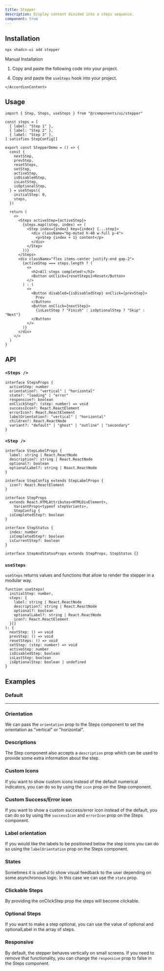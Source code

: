 ```yaml
---
title: Stepper
description: Display content divided into a steps sequence.
component: true
---
```


<ComponentExample src="/components/examples/stepper/demo.tsx">
  <StepperDemo />
</ComponentExample>

## Installation

```bash
npx shadcn-ui add stepper
```

<Accordion type="single" collapsible>
  <AccordionItem value="manual-installation">
    <AccordionTrigger>Manual Installation</AccordionTrigger>
    <AccordionContent>

1. Copy and paste the following code into your project.

<ComponentSource src="/components/ui/stepper.tsx" />

4. Copy and paste the `useSteps` hook into your project.

<ComponentSource src="/components/ui/use-steps.ts" />

    </AccordionContent>

  </AccordionItem>
</Accordion>

## Usage

```tsx
import { Step, Steps, useSteps } from "@/components/ui/stepper"
```

```tsx {1,4-16}
const steps = [
  { label: "Step 1" },
  { label: "Step 2" },
  { label: "Step 3" },
] satisfies StepConfig[]

export const StepperDemo = () => {
  const {
    nextStep,
    prevStep,
    resetSteps,
    setStep,
    activeStep,
    isDisabledStep,
    isLastStep,
    isOptionalStep,
  } = useSteps({
    initialStep: 0,
    steps,
  })

  return (
    <>
      <Steps activeStep={activeStep}>
        {steps.map((step, index) => (
          <Step index={index} key={index} {...step}>
            <div className="bg-muted h-40 w-full p-4">
              <p>Step {index + 1} content</p>
            </div>
          </Step>
        ))}
      </Steps>
      <div className="flex items-center justify-end gap-2">
        {activeStep === steps.length ? (
          <>
            <h2>All steps completed!</h2>
            <Button onClick={resetSteps}>Reset</Button>
          </>
        ) : (
          <>
            <Button disabled={isDisabledStep} onClick={prevStep}>
              Prev
            </Button>
            <Button onClick={nextStep}>
              {isLastStep ? "Finish" : isOptionalStep ? "Skip" : "Next"}
            </Button>
          </>
        )}
      </div>
    </>
  )
}
```

## API

### `<Steps />`

```tsx
interface StepsProps {
  activeStep: number
  orientation?: "vertical" | "horizontal"
  state?: "loading" | "error"
  responsive?: boolean
  onClickStep?: (step: number) => void
  successIcon?: React.ReactElement
  errorIcon?: React.ReactElement
  labelOrientation?: "vertical" | "horizontal"
  children?: React.ReactNode
  variant?: "default" | "ghost" | "outline" | "secondary"
}
```

### `<Step />`

```tsx
interface StepLabelProps {
  label: string | React.ReactNode
  description?: string | React.ReactNode
  optional?: boolean
  optionalLabel?: string | React.ReactNode
}

interface StepConfig extends StepLabelProps {
  icon?: React.ReactElement
}

interface StepProps
  extends React.HTMLAttributes<HTMLDivElement>,
    VariantProps<typeof stepVariants>,
    StepConfig {
  isCompletedStep?: boolean
}

interface StepStatus {
  index: number
  isCompletedStep?: boolean
  isCurrentStep?: boolean
}

interface StepAndStatusProps extends StepProps, StepStatus {}
```

### `useSteps`

`useSteps` returns values and functions that allow to render the stepper in a modular way.

```tsx
function useSteps(
  initialStep: number,
  steps: {
    label: string | React.ReactNode
    description?: string | React.ReactNode
    optional?: boolean
    optionalLabel?: string | React.ReactNode
    icon?: React.ReactElement
  }[]
): {
  nextStep: () => void
  prevStep: () => void
  resetSteps: () => void
  setStep: (step: number) => void
  activeStep: number
  isDisabledStep: boolean
  isLastStep: boolean
  isOptionalStep: boolean | undefined
}
```

## Examples

### Default

<ComponentExample src="/components/examples/stepper/demo.tsx">
  <StepperDemo />
</ComponentExample>

---

### Orientation

We can pass the `orientation` prop to the Steps component to set the orientation as "vertical" or "horizontal".

<ComponentExample src="/components/examples/stepper/orientation.tsx">
  <StepperVertical />
</ComponentExample>

### Descriptions

The Step component also accepts a `description` prop which can be used to provide some extra information about the step.

<ComponentExample src="/components/examples/stepper/descriptions.tsx">
  <StepperWithDescriptions />
</ComponentExample>

### Custom Icons

If you want to show custom icons instead of the default numerical indicators, you can do so by using the `icon` prop on the Step component.

<ComponentExample src="/components/examples/stepper/custom-icons.tsx">
  <StepperWithCustomIcons />
</ComponentExample>

### Custom Success/Error icon

If you want to show a custom success/error icon instead of the default, you can do so by using the `successIcon` and `errorIcon` prop on the Steps component.

<ComponentExample src="/components/examples/stepper/custom-success-error-icon.tsx">
  <StepperWithCustomSuccessErrorIcon />
</ComponentExample>

### Label orientation

If you would like the labels to be positioned below the step icons you can do so using the `labelOrientation` prop on the Steps component.

<ComponentExample src="/components/examples/stepper/label-orientation.tsx">
  <StepperWithLabelOrientation />
</ComponentExample>

### States

Sometimes it is useful to show visual feedback to the user depending on some asynchronous logic. In this case we can use the `state` prop.

<ComponentExample src="/components/examples/stepper/states.tsx">
  <StepperWithStates />
</ComponentExample>

### Clickable Steps

By providing the onClickStep prop the steps will become clickable.

<ComponentExample src="/components/examples/stepper/clickable-steps.tsx">
  <StepperWithClickableSteps />
</ComponentExample>

### Optional Steps

If you want to make a step optional, you can use the value of optional and optionalLabel in the array of steps.

<ComponentExample src="/components/examples/stepper/optional-steps.tsx">
  <StepperWithOptionalSteps />
</ComponentExample>

### Responsive

By default, the stepper behaves vertically on small screens. If you need to remove that functionality, you can change the `responsive` prop to false in the Steps component.
